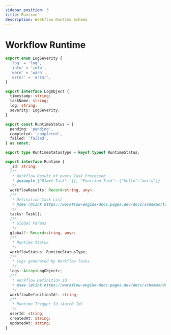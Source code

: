 ```yaml
---
sidebar_position: 3
title: Runtime
description: Workflow Runtime Schema
---
```


# Workflow Runtime

```ts title="Runtime"
export enum LogSeverity {
  'log' = 'log',
  'info' = 'info',
  'warn' = 'warn',
  'error' = 'error',
}

export interface LogObject {
  timestamp: string;
  taskName: string;
  log: string;
  severity: LogSeverity;
}

export const RuntimeStatus = {
  pending: 'pending',
  completed: 'completed',
  failed: 'failed',
} as const;

export type RuntimeStatusType = keyof typeof RuntimeStatus;

export interface Runtime {
  _id: string;
  /**
   * Workflow Result of every Task Processed
   * @example {"Start Task": {}, "Function Task": {"hello":"world"}}
   */
  workflowResults: Record<string, any>;
  /**
   * Definition Task List
   * @see {@link https://workflow-engine-docs.pages.dev/docs/schemas/task}
   */
  tasks: Task[];
  /**
   * Global Params
   */
  global?: Record<string, any>;
  /**
   * Runtime Status
   */
  workflowStatus: RuntimeStatusType;
  /**
   * Logs generated by Workflow Tasks
   */
  logs: Array<LogObject>;
  /**
   * Workflow Definition Id
   * @see {@link https://workflow-engine-docs.pages.dev/docs/schemas/definition}
   */
  workflowDefinitionId!: string;
  /**
   * Runtime Trigger Id (Auth0 Id)
   */
  userId: string;
  createdAt: string;
  updatedAt: string;
}
```
